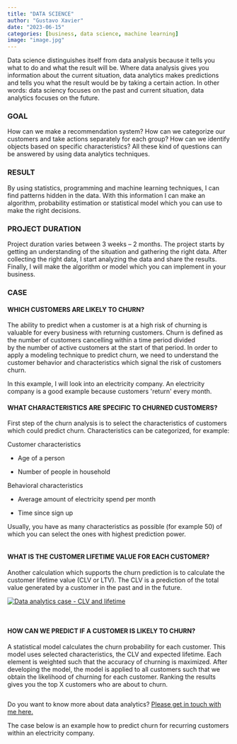 ```yaml
---
title: "DATA SCIENCE"
author: "Gustavo Xavier"
date: "2023-06-15"
categories: [business, data science, machine learning]
image: "image.jpg"
---
```


Data science distinguishes itself from data analysis because it tells you what to do and what the result will be. Where data analysis gives you information about the current situation, data analytics makes predictions and tells you what the result would be by taking a certain action. In other words: data sciency focuses on the past and current situation, data analytics focuses on the future.

### GOAL

How can we make a recommendation system? How can we categorize our customers and take actions separately for each group? How can we identify objects based on specific characteristics? All these kind of questions can be answered by using data analytics techniques.

### RESULT

By using statistics, programming and machine learning techniques, I can find patterns hidden in the data. With this information I can make an algorithm, probability estimation or statistical model which you can use to make the right decisions.

### PROJECT DURATION

Project duration varies between 3 weeks -- 2 months. The project starts by getting an understanding of the situation and gathering the right data. After collecting the right data, I start analyzing the data and share the results. Finally, I will make the algorithm or model which you can implement in your business.

### CASE

#### WHICH CUSTOMERS ARE LIKELY TO CHURN?

The ability to predict when a customer is at a high risk of churning is valuable for every business with returning customers. Churn is defined as the number of customers cancelling within a time period divided by the number of active customers at the start of that period. In order to apply a modeling technique to predict churn, we need to understand the customer behavior and characteristics which signal the risk of customers churn.

In this example, I will look into an electricity company. An electricity company is a good example because customers \'return\' every month.

#### WHAT CHARACTERISTICS ARE SPECIFIC TO CHURNED CUSTOMERS?

First step of the churn analysis is to select the characteristics of customers which could predict churn. Characteristics can be categorized, for example:

Customer characteristics

-   Age of a person

-   Number of people in household

Behavioral characteristics

-   Average amount of electricity spend per month

-   Time since sign up

Usually, you have as many characteristics as possible (for example 50) of which you can select the ones with highest prediction power.

[![](https://www.claudiatenhoope.com/wp-content/uploads/2017/12/Correlation-plot-characteristics.png){alt=""}](https://www.claudiatenhoope.com/wp-content/uploads/2017/12/Correlation-plot-characteristics.png)

#### WHAT IS THE CUSTOMER LIFETIME VALUE FOR EACH CUSTOMER?

Another calculation which supports the churn prediction is to calculate the customer lifetime value (CLV or LTV). The CLV is a prediction of the total value generated by a customer in the past and in the future.

[![Data analytics case - CLV and lifetime](https://www.claudiatenhoope.com/wp-content/uploads/2017/12/CLV-and-lifetime-300x101.png){alt="Data analytics case - CLV and lifetime"}](https://www.claudiatenhoope.com/wp-content/uploads/2017/12/CLV-and-lifetime.png)

 

#### HOW CAN WE PREDICT IF A CUSTOMER IS LIKELY TO CHURN?

A statistical model calculates the churn probability for each customer. This model uses selected characteristics, the CLV and expected lifetime. Each element is weighted such that the accuracy of churning is maximized. After developing the model, the model is applied to all customers such that we obtain the likelihood of churning for each customer. Ranking the results gives you the top X customers who are about to churn.

[![](https://www.claudiatenhoope.com/wp-content/uploads/2017/12/Prediction-model-1024x462.png){alt=""}](https://www.claudiatenhoope.com/wp-content/uploads/2017/12/Prediction-model.png)

Do you want to know more about data analytics? [Please get in touch with me here.](../about.html)

The case below is an example how to predict churn for recurring customers within an electricity company.

